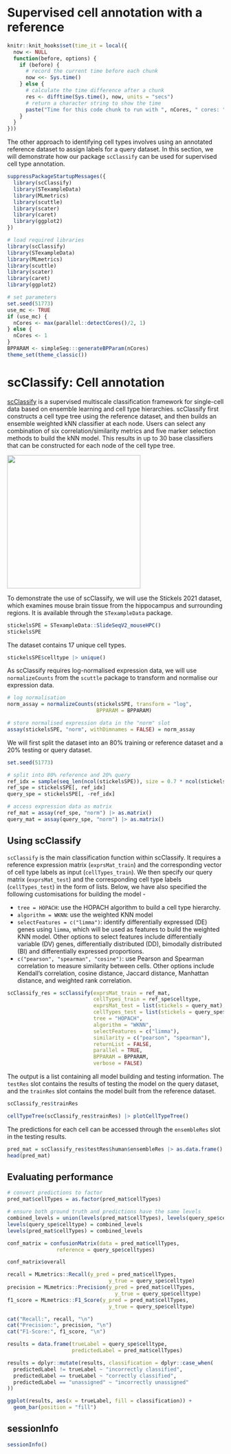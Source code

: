 # Supervised cell annotation with a reference

```r
knitr::knit_hooks$set(time_it = local({
  now <- NULL
  function(before, options) {
    if (before) {
      # record the current time before each chunk
      now <<- Sys.time()
    } else {
      # calculate the time difference after a chunk
      res <- difftime(Sys.time(), now, units = "secs")
      # return a character string to show the time
      paste("Time for this code chunk to run with ", nCores, " cores: ", round(res, 2), " seconds")
    }
  }
}))
```

The other approach to identifying cell types involves using an annotated reference dataset to assign labels for a query dataset. In this section, we will demonstrate how our package `scClassify` can be used for supervised cell type annotation.

```r
suppressPackageStartupMessages({
  library(scClassify)
  library(STexampleData)
  library(MLmetrics)
  library(scuttle)
  library(scater)
  library(caret)
  library(ggplot2)
})
```

```r
# load required libraries
library(scClassify)
library(STexampleData)
library(MLmetrics)
library(scuttle)
library(scater)
library(caret)
library(ggplot2)
```

```r
# set parameters
set.seed(51773)
use_mc <- TRUE
if (use_mc) {
  nCores <- max(parallel::detectCores()/2, 1)
} else {
  nCores <- 1
}
BPPARAM <- simpleSeg:::generateBPParam(nCores)
theme_set(theme_classic())
```

# scClassify: Cell annotation

[scClassify](https://new.bioconductor.org/packages/release/bioc/html/scClassify.html) is a supervised multiscale classification framework for single-cell data based on ensemble learning and cell type hierarchies. scClassify first constructs a cell type tree using the reference dataset, and then builds an ensemble weighted kNN classifier at each node. Users can select any combination of six correlation/similarity metrics and five marker selection methods to build the kNN model. This results in up to 30 base classifiers that can be constructed for each node of the cell type tree.

<img src="images/scClassify_fig1.png" align="center" style="height:310px; border: 0px"/>

To demonstrate the use of scClassify, we will use the Stickels 2021 dataset, which examines mouse brain tissue from the hippocampus and surrounding regions. It is available through the `STexampleData` package.

```r
stickelsSPE = STexampleData::SlideSeqV2_mouseHPC()
stickelsSPE
```

The dataset contains 17 unique cell types.

```r
stickelsSPE$celltype |> unique()
```

As scClassify requires log-normalised expression data, we will use `normalizeCounts` from the `scuttle` package to transform and normalise our expression data.

```r
# log normalisation
norm_assay = normalizeCounts(stickelsSPE, transform = "log", 
                             BPPARAM = BPPARAM)

# store normalised expression data in the "norm" slot
assay(stickelsSPE, "norm", withDimnames = FALSE) = norm_assay
```

We will first split the dataset into an 80% training or reference dataset and a 20% testing or query dataset.

```r
set.seed(51773)

# split into 80% reference and 20% query
ref_idx = sample(seq_len(ncol(stickelsSPE)), size = 0.7 * ncol(stickelsSPE))
ref_spe = stickelsSPE[, ref_idx]
query_spe = stickelsSPE[, -ref_idx]

# access expression data as matrix
ref_mat = assay(ref_spe, "norm") |> as.matrix()
query_mat = assay(query_spe, "norm") |> as.matrix()
```

## Using scClassify

`scClassify` is the main classification function within scClassify. It requires a reference expression matrix (`exprsMat_train`) and the corresponding vector of cell type labels as input (`cellTypes_train`). We then specify our query matrix (`exprsMat_test`) and the corresponding cell type labels (`cellTypes_test`) in the form of lists. Below, we have also specified the following customisations for building the model -

-   `tree = HOPACH`: use the HOPACH algorithm to build a cell type hierarchy.
-   `algorithm = WKNN`: use the weighted KNN model
-   `selectFeatures = c("limma")`: identify differentially expressed (DE) genes using `limma`, which will be used as features to build the weighted KNN model. Other options to select features include differentially variable (DV) genes, differentially distributed (DD), bimodally distributed (BI) and differentially expressed proportions.
-   `c("pearson", "spearman", "cosine")`: use Pearson and Spearman correlation to measure similarity between cells. Other options include Kendall's correlation, cosine distance, Jaccard distance, Manhattan distance, and weighted rank correlation.

```r
scClassify_res = scClassify(exprsMat_train = ref_mat,
                            cellTypes_train = ref_spe$celltype,
                            exprsMat_test = list(stickels = query_mat),
                            cellTypes_test = list(stickels = query_spe$celltype),
                            tree = "HOPACH",
                            algorithm = "WKNN",
                            selectFeatures = c("limma"),
                            similarity = c("pearson", "spearman"),
                            returnList = FALSE,
                            parallel = TRUE,
                            BPPARAM = BPPARAM,
                            verbose = FALSE)
```

The output is a list containing all model building and testing information. The `testRes` slot contains the results of testing the model on the query dataset, and the `trainRes` slot contains the model built from the reference dataset.

```r
scClassify_res$trainRes
```

<!-- We can then examine the cell type tree generated by the reference dataset. -->

```r
cellTypeTree(scClassify_res$trainRes) |> plotCellTypeTree()
```

The predictions for each cell can be accessed through the `ensembleRes` slot in the testing results.

```r
pred_mat = scClassify_res$testRes$human$ensembleRes |> as.data.frame()
head(pred_mat)
```

## Evaluating performance

```r
# convert predictions to factor
pred_mat$cellTypes = as.factor(pred_mat$cellTypes)

# ensure both ground truth and predictions have the same levels
combined_levels = union(levels(pred_mat$cellTypes), levels(query_spe$celltype))
levels(query_spe$celltype) = combined_levels
levels(pred_mat$cellTypes) = combined_levels

conf_matrix = confusionMatrix(data = pred_mat$cellTypes,
                reference = query_spe$celltypes)

conf_matrix$overall
```

```r
recall = MLmetrics::Recall(y_pred = pred_mat$cellTypes,
                                 y_true = query_spe$celltype)
precision = MLmetrics::Precision(y_pred = pred_mat$cellTypes,
                                   y_true = query_spe$celltype)
f1_score = MLmetrics::F1_Score(y_pred = pred_mat$cellTypes,
                                 y_true = query_spe$celltype)

cat("Recall:", recall, "\n")
cat("Precision:", precision, "\n")
cat("F1-Score:", f1_score, "\n")

```

```r
results = data.frame(trueLabel = query_spe$celltype,
                     predictedLabel = pred_mat$cellTypes)

results = dplyr::mutate(results, classification = dplyr::case_when(
  predictedLabel != trueLabel ~ "incorrectly classified",
  predictedLabel == trueLabel ~ "correctly classified",
  predictedLabel == "unassigned" ~ "incorrectly unassigned"
))

ggplot(results, aes(x = trueLabel, fill = classification)) + 
  geom_bar(position = "fill")

```

<!-- ## Choosing between clustering and annotation -->

## sessionInfo

```r
sessionInfo()
```
